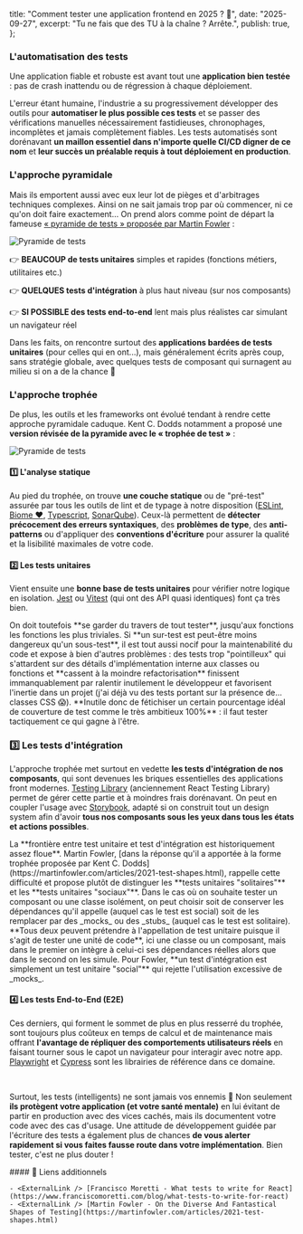 
  title: "Comment tester une application frontend en 2025 ? 🧪",
  date: "2025-09-27",
  excerpt: "Tu ne fais que des TU à la chaîne ? Arrête.",
  publish: true,
};

### L'automatisation des tests

Une application fiable et robuste est avant tout une **application bien testée** : pas de crash inattendu ou de régression à chaque déploiement. 

L'erreur étant humaine, l'industrie a su progressivement développer des outils pour **automatiser le plus possible ces tests** et se passer des vérifications manuelles nécessairement fastidieuses, chronophages, incomplètes et jamais complètement fiables. Les tests automatisés sont dorénavant **un maillon essentiel dans n'importe quelle CI/CD digner de ce nom** et **leur succès un préalable requis à tout déploiement en production**. 

### L'approche pyramidale

Mais ils emportent aussi avec eux leur lot de pièges et d'arbitrages techniques complexes. Ainsi on ne sait jamais trop par où commencer, ni ce qu'on doit faire exactement... On prend alors comme point de départ la fameuse [« pyramide de tests » proposée par Martin Fowler](https://martinfowler.com/articles/practical-test-pyramid.html) :

<Image src={Pyramid} alt="Pyramide de tests" className="w-[80%] mx-auto my-12" />

👉 **BEAUCOUP de tests unitaires** simples et rapides (fonctions métiers, utilitaires etc.)

👉 **QUELQUES tests d'intégration** à plus haut niveau (sur nos composants)

👉 **SI POSSIBLE des tests end-to-end** lent mais plus réalistes car simulant un navigateur réel



Dans les faits, on rencontre surtout des **applications bardées de tests unitaires** (pour celles qui en ont...), mais généralement écrits après coup, sans stratégie globale, avec quelques tests de composant qui surnagent au milieu si on a de la chance 🫠

### L'approche trophée

De plus, les outils et les frameworks ont évolué tendant à rendre cette approche pyramidale caduque. Kent C. Dodds notamment a proposé une **version révisée de la pyramide avec le « trophée de test »** :

<Image src={Comparison} alt="Pyramide de tests" className="w-[80%] mx-auto my-8" />

#### 1️⃣ L'analyse statique

Au pied du trophée, on trouve **une couche statique** ou de "pré-test" assurée par tous les outils de lint et de typage à notre disposition ([ESLint](https://eslint.org), [Biome ❤️](https://biomejs.dev), [Typescript](https://www.typescriptlang.org), [SonarQube](https://www.sonarsource.com/sem/products/sonarqube)). Ceux-là permettent de **détecter précocement des erreurs syntaxiques**, des **problèmes de type**, des **anti-patterns** ou d'appliquer des **conventions d'écriture** pour assurer la qualité et la lisibilité maximales de votre code.

#### 2️⃣ Les tests unitaires

Vient ensuite une **bonne base de tests unitaires** pour vérifier notre logique en isolation. [Jest](https://jestjs.io) ou [Vitest](https://vitest.dev) (qui ont des API quasi identiques) font ça très bien. 

<InformationBanner status="warning">
On doit toutefois **se garder du travers de tout tester**, jusqu'aux fonctions les fonctions les plus triviales. Si **un sur-test est peut-être moins dangereux qu'un sous-test**, il est tout aussi nocif pour la maintenabilité du code et expose à bien d'autres problèmes : des tests trop "pointilleux" qui s'attardent sur des détails d'implémentation interne aux classes ou fonctions et **cassent à la moindre refactorisation** finissent immanquablement par ralentir inutilement le développeur et favorisent l'inertie dans un projet (j'ai déjà vu des tests portant sur la présence de... classes CSS 😱). **Inutile donc de fétichiser un certain pourcentage idéal de couverture de test comme le très ambitieux 100%** : il faut tester tactiquement ce qui gagne à l'être.
</InformationBanner>

### 3️⃣ Les tests d'intégration

L'approche trophée met surtout en vedette **les tests d'intégration de nos composants**, qui sont devenues les briques essentielles des applications front modernes. [Testing Library](https://testing-library.com) (anciennement React Testing Library) permet de gérer cette partie et à moindres frais dorénavant. On peut en coupler l'usage avec [Storybook](https://storybook.js.org), adapté si on construit tout un design system afin d'avoir **tous nos composants sous les yeux dans tous les états et actions possibles**.

<InformationBanner>
  La **frontière entre test unitaire et test d'intégration est historiquement assez floue**. Martin Fowler, [dans la réponse qu'il a apportée à la forme trophée proposée par Kent C. Dodds](https://martinfowler.com/articles/2021-test-shapes.html), rappelle cette difficulté et propose plutôt de distinguer les **tests unitaires "solitaires"** et les **tests unitaires "sociaux"**. Dans le cas où on souhaite tester un composant ou une classe isolément, on peut choisir soit de conserver les dépendances qu'il appelle (auquel cas le test est social) soit de les remplacer par des _mocks_ ou des _stubs_ (auquel cas le test est solitaire). **Tous deux peuvent prétendre à l'appellation de test unitaire puisque il s'agit de tester une unité de code**, ici une classe ou un composant, mais dans le premier on intègre à celui-ci ses dépendances réelles alors que dans le second on les simule. Pour Fowler, **un test d'intégration est simplement un test unitaire "social"** qui rejette l'utilisation excessive de _mocks_.
</InformationBanner>

#### 4️⃣ Les tests End-to-End (E2E)

Ces derniers, qui forment le sommet de plus en plus resserré du trophée, sont toujours plus coûteux en temps de calcul et de maintenance mais offrant **l'avantage de répliquer des comportements utilisateurs réels** en faisant tourner sous le capot un navigateur pour interagir avec notre app. [Playwright](https://playwright.dev) et [Cypress]() sont les librairies de référence dans ce domaine.

<br/>

Surtout, les tests (intelligents) ne sont jamais vos ennemis 🤗 Non seulement **ils protègent votre application (et votre santé mentale)** en lui évitant de partir en production avec des vices cachés, mais ils documentent votre code avec des cas d'usage. Une attitude de développement guidée par l'écriture des tests a également plus de chances **de vous alerter rapidement si vous faites fausse route dans votre implémentation**. Bien tester, c'est ne plus douter !

<div className="useful-links">
    #### 🔗 Liens additionnels

    - <ExternalLink /> [Francisco Moretti - What tests to write for React](https://www.franciscomoretti.com/blog/what-tests-to-write-for-react)
    - <ExternalLink /> [Martin Fowler - On the Diverse And Fantastical Shapes of Testing](https://martinfowler.com/articles/2021-test-shapes.html)
</div>